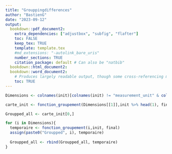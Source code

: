 ```yaml
---
title: "Grouppingdifferences"
author: "BastienG"
date: "2023-09-12"
output:
  bookdown::pdf_document2:
    extra_dependencies: ["adjustbox", "subfig", "flafter"]
    toc: FALSE
    keep_tex: TRUE
    template: template.tex
    #md_extensions: "-autolink_bare_uris"
    number_sections: TRUE
    citation_package: default # Can also be "natbib"
  bookdown::html_document2:
  bookdown::word_document2: 
    # Produces largely readable output, though some cross-referencing may fail. Useful for collaboration.
    toc: TRUE
---
```


```r
Dimensions <- colnames(init)[colnames(init) != "measurement_unit" & colnames(init)!= "measurement_value"& colnames(init)!= "SURFACE"]

carte_init <- fonction_groupement(Dimensions[[1]],init %>% head(1), final%>% head(1))

Groupped_all <- carte_init[0,]


```



```r

for (i in Dimensions){
  temporaire <- fonction_groupement(i,init, final)
  assign(paste0("Groupped", i), temporaire)
  
  Groupped_all <- rbind(Groupped_all, temporaire)
}

```

